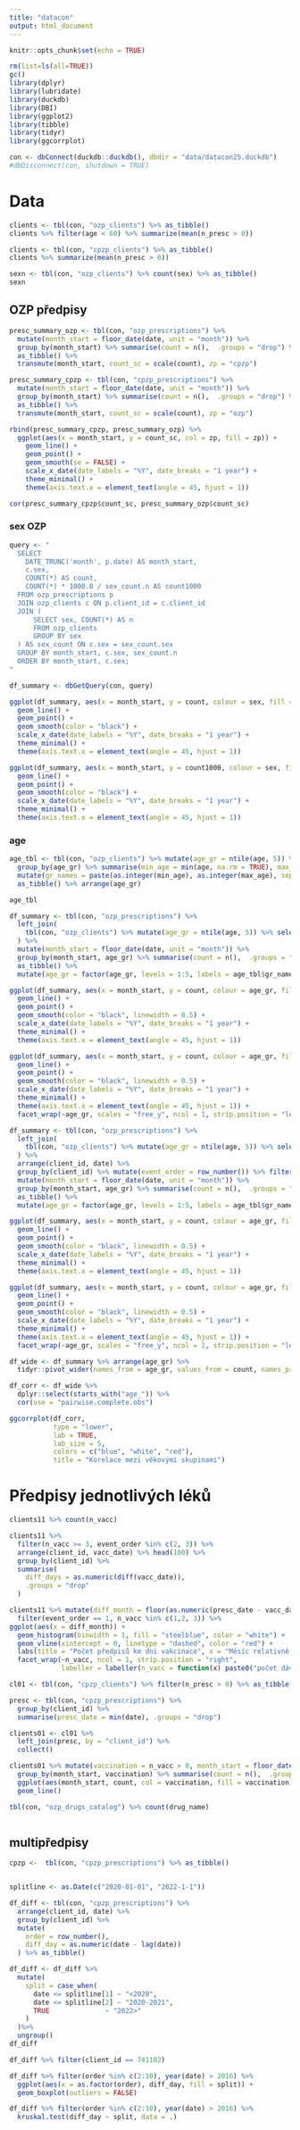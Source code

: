 ```yaml
---
title: "datacon"
output: html_document
---
```


```r
knitr::opts_chunk$set(echo = TRUE)
```

```r
rm(list=ls(all=TRUE))
gc()
library(dplyr)
library(lubridate)
library(duckdb)
library(DBI)
library(ggplot2)
library(tibble)
library(tidyr)
library(ggcorrplot)

con <- dbConnect(duckdb::duckdb(), dbdir = "data/datacon25.duckdb")
#dbDisconnect(con, shutdown = TRUE)
```

# Data

```r
clients <- tbl(con, "ozp_clients") %>% as_tibble()
clients %>% filter(age < 60) %>% summarize(mean(n_presc > 0))

clients <- tbl(con, "cpzp_clients") %>% as_tibble()
clients %>% summarize(mean(n_presc > 0))
```


```r
sexn <- tbl(con, "ozp_clients") %>% count(sex) %>% as_tibble()
sexn
```

## OZP předpisy

```r
presc_summary_ozp <- tbl(con, "ozp_prescriptions") %>%
  mutate(month_start = floor_date(date, unit = "month")) %>%
  group_by(month_start) %>% summarise(count = n(),  .groups = "drop") %>% 
  as_tibble() %>% 
  transmute(month_start, count_sc = scale(count), zp = "cpzp")

presc_summary_cpzp <- tbl(con, "cpzp_prescriptions") %>%
  mutate(month_start = floor_date(date, unit = "month")) %>%
  group_by(month_start) %>% summarise(count = n(),  .groups = "drop") %>% 
  as_tibble() %>% 
  transmute(month_start, count_sc = scale(count), zp = "ozp")

rbind(presc_summary_cpzp, presc_summary_ozp) %>% 
  ggplot(aes(x = month_start, y = count_sc, col = zp, fill = zp)) +
    geom_line() +
    geom_point() +
    geom_smooth(se = FALSE) +
    scale_x_date(date_labels = "%Y", date_breaks = "1 year") +
    theme_minimal() +
    theme(axis.text.x = element_text(angle = 45, hjust = 1))
```

```r
cor(presc_summary_cpzp$count_sc, presc_summary_ozp$count_sc)
```

### sex OZP

```r
query <- "
  SELECT
    DATE_TRUNC('month', p.date) AS month_start,
    c.sex,
    COUNT(*) AS count,
    COUNT(*) * 1000.0 / sex_count.n AS count1000
  FROM ozp_prescriptions p
  JOIN ozp_clients c ON p.client_id = c.client_id
  JOIN (
      SELECT sex, COUNT(*) AS n
      FROM ozp_clients
      GROUP BY sex
  ) AS sex_count ON c.sex = sex_count.sex
  GROUP BY month_start, c.sex, sex_count.n
  ORDER BY month_start, c.sex;
"

df_summary <- dbGetQuery(con, query)

ggplot(df_summary, aes(x = month_start, y = count, colour = sex, fill = sex)) +
  geom_line() +
  geom_point() +
  geom_smooth(color = "black") +
  scale_x_date(date_labels = "%Y", date_breaks = "1 year") +
  theme_minimal() +
  theme(axis.text.x = element_text(angle = 45, hjust = 1))

ggplot(df_summary, aes(x = month_start, y = count1000, colour = sex, fill = sex)) +
  geom_line() +
  geom_point() +
  geom_smooth(color = "black") +
  scale_x_date(date_labels = "%Y", date_breaks = "1 year") +
  theme_minimal() +
  theme(axis.text.x = element_text(angle = 45, hjust = 1))
```

### age

```r
age_tbl <- tbl(con, "ozp_clients") %>% mutate(age_gr = ntile(age, 5)) %>% 
  group_by(age_gr) %>% summarise(min_age = min(age, na.rm = TRUE), max_age = max(age, na.rm = TRUE), n = n(), .groups = "drop") %>% 
  mutate(gr_names = paste(as.integer(min_age), as.integer(max_age), sep = "-")) %>% 
  as_tibble() %>% arrange(age_gr)

age_tbl
```


```r
df_summary <- tbl(con, "ozp_prescriptions") %>% 
  left_join(
    tbl(con, "ozp_clients") %>% mutate(age_gr = ntile(age, 5)) %>% select(client_id, age_gr), by = "client_id"
  ) %>% 
  mutate(month_start = floor_date(date, unit = "month")) %>%
  group_by(month_start, age_gr) %>% summarise(count = n(),  .groups = "drop") %>% 
  as_tibble() %>% 
  mutate(age_gr = factor(age_gr, levels = 1:5, labels = age_tbl$gr_names))

ggplot(df_summary, aes(x = month_start, y = count, colour = age_gr, fill = age_gr)) +
  geom_line() +
  geom_point() +
  geom_smooth(color = "black", linewidth = 0.5) +
  scale_x_date(date_labels = "%Y", date_breaks = "1 year") +
  theme_minimal() +
  theme(axis.text.x = element_text(angle = 45, hjust = 1))

ggplot(df_summary, aes(x = month_start, y = count, colour = age_gr, fill = age_gr)) +
  geom_line() +
  geom_point() +
  geom_smooth(color = "black", linewidth = 0.5) +
  scale_x_date(date_labels = "%Y", date_breaks = "1 year") +
  theme_minimal() +
  theme(axis.text.x = element_text(angle = 45, hjust = 1)) +
  facet_wrap(~age_gr, scales = "free_y", ncol = 1, strip.position = "left")
```

```r
df_summary <- tbl(con, "ozp_prescriptions") %>% 
  left_join(
    tbl(con, "ozp_clients") %>% mutate(age_gr = ntile(age, 5)) %>% select(client_id, age_gr), by = "client_id"
  ) %>% 
  arrange(client_id, date) %>%  
  group_by(client_id) %>% mutate(event_order = row_number()) %>% filter(event_order == 1) %>% 
  mutate(month_start = floor_date(date, unit = "month")) %>%
  group_by(month_start, age_gr) %>% summarise(count = n(),  .groups = "drop") %>% 
  as_tibble() %>% 
  mutate(age_gr = factor(age_gr, levels = 1:5, labels = age_tbl$gr_names))

ggplot(df_summary, aes(x = month_start, y = count, colour = age_gr, fill = age_gr)) +
  geom_line() +
  geom_point() +
  geom_smooth(color = "black", linewidth = 0.5) +
  scale_x_date(date_labels = "%Y", date_breaks = "1 year") +
  theme_minimal() +
  theme(axis.text.x = element_text(angle = 45, hjust = 1))

ggplot(df_summary, aes(x = month_start, y = count, colour = age_gr, fill = age_gr)) +
  geom_line() +
  geom_point() +
  geom_smooth(color = "black", linewidth = 0.5) +
  scale_x_date(date_labels = "%Y", date_breaks = "1 year") +
  theme_minimal() +
  theme(axis.text.x = element_text(angle = 45, hjust = 1)) +
  facet_wrap(~age_gr, scales = "free_y", ncol = 1, strip.position = "left")
```

```r
df_wide <- df_summary %>% arrange(age_gr) %>% 
  tidyr::pivot_wider(names_from = age_gr, values_from = count, names_prefix = "age_")

df_corr <- df_wide %>%
  dplyr::select(starts_with("age_")) %>%
  cor(use = "pairwise.complete.obs")

ggcorrplot(df_corr, 
           type = "lower", 
           lab = TRUE, 
           lab_size = 5, 
           colors = c("blue", "white", "red"),
           title = "Korelace mezi věkovými skupinami")
```

# Předpisy jednotlivých léků




```r
clients11 %>% count(n_vacc)
```

```r
clients11 %>%
  filter(n_vacc >= 3, event_order %in% c(2, 3)) %>%
  arrange(client_id, vacc_date) %>% head(100) %>% 
  group_by(client_id) %>%
  summarise(
    diff_days = as.numeric(diff(vacc_date)),
    .groups = "drop"
  )
```


```r
clients11 %>% mutate(diff_month = floor(as.numeric(presc_date - vacc_date)/30)) %>% 
  filter(event_order == 1, n_vacc %in% c(1,2, 3)) %>% 
ggplot(aes(x = diff_month)) +
  geom_histogram(binwidth = 1, fill = "steelblue", color = "white") +
  geom_vline(xintercept = 0, linetype = "dashed", color = "red") +
  labs(title = "Počet předpisů ke dni vakcinace", x = "Měsíc relativně k vakcinaci", y = "Počet předpisů") + 
  facet_wrap(~n_vacc, ncol = 1, strip.position = "right", 
             labeller = labeller(n_vacc = function(x) paste0("počet dávek: ", x)))
```

```r
cl01 <- tbl(con, "cpzp_clients") %>% filter(n_presc > 0) %>% as_tibble()

presc <- tbl(con, "cpzp_prescriptions") %>% 
  group_by(client_id) %>% 
  summarise(presc_date = min(date), .groups = "drop")

clients01 <- cl01 %>% 
  left_join(presc, by = "client_id") %>% 
  collect()

clients01 %>% mutate(vaccination = n_vacc > 0, month_start = floor_date(presc_date, unit = "month")) %>% 
  group_by(month_start, vaccination) %>% summarise(count = n(),  .groups = "drop") %>% 
  ggplot(aes(month_start, count, col = vaccination, fill = vaccination)) +
  geom_line()
```


```r
tbl(con, "ozp_drugs_catalog") %>% count(drug_name)
```

```r

```

## multipředpisy

```r
cpzp <-  tbl(con, "cpzp_prescriptions") %>% as_tibble()
```

```r

```


```r
splitline <- as.Date(c("2020-01-01", "2022-1-1"))

df_diff <- tbl(con, "cpzp_prescriptions") %>% 
  arrange(client_id, date) %>%
  group_by(client_id) %>%
  mutate(
    order = row_number(),
    diff_day = as.numeric(date - lag(date))
  ) %>% as_tibble()

df_diff <- df_diff %>% 
  mutate(
    split = case_when(
      date <= splitline[1] ~ "<2020",
      date <= splitline[2] ~ "2020-2021",
      TRUE              ~ "2022>"
    )
  )%>% 
  ungroup()
df_diff
```

```r
df_diff %>% filter(client_id == 741102)

df_diff %>% filter(order %in% c(2:10), year(date) > 2016) %>% 
  ggplot(aes(x = as.factor(order), diff_day, fill = split)) +
  geom_boxplot(outliers = FALSE)
```

```r
df_diff %>% filter(order %in% c(2:10), year(date) > 2016) %>% 
  kruskal.test(diff_day ~ split, data = .)
```


